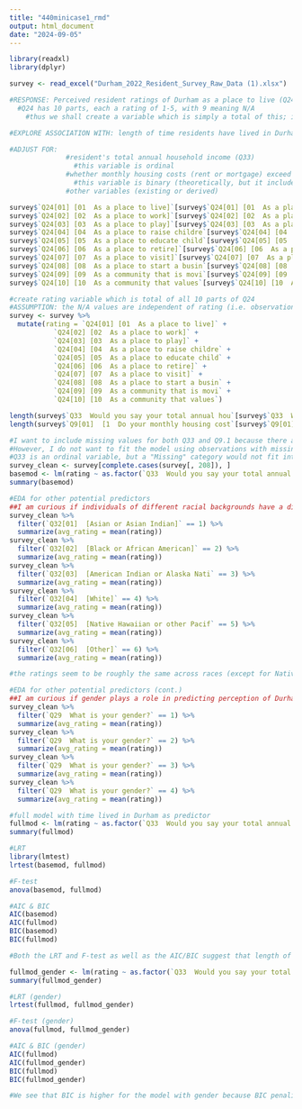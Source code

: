```yaml
---
title: "440minicase1_rmd"
output: html_document
date: "2024-09-05"
---
```


```r
library(readxl)
library(dplyr)
```

```r
survey <- read_excel("Durham_2022_Resident_Survey_Raw_Data (1).xlsx")
```

```r
#RESPONSE: Perceived resident ratings of Durham as a place to live (Q24)
  #Q24 has 10 parts, each a rating of 1-5, with 9 meaning N/A
    #thus we shall create a variable which is simply a total of this; if value of 9, change to zero; sum all values

#EXPLORE ASSOCIATION WITH: length of time residents have lived in Durham (Q27)

#ADJUST FOR:
              #resident's total annual household income (Q33)
                #this variable is ordinal
              #whether monthly housing costs (rent or mortgage) exceed 30% of the resident's monthly income (Q9.1)
                #this variable is binary (theoretically, but it includes a third value for N/A)
              #other variables (existing or derived)
```

```r
survey$`Q24[01] [01  As a place to live]`[survey$`Q24[01] [01  As a place to live]` == 9] <- 0
survey$`Q24[02] [02  As a place to work]`[survey$`Q24[02] [02  As a place to work]` == 9] <- 0
survey$`Q24[03] [03  As a place to play]`[survey$`Q24[03] [03  As a place to play]` == 9] <-0
survey$`Q24[04] [04  As a place to raise childre`[survey$`Q24[04] [04  As a place to raise childre` == 9] <- 0
survey$`Q24[05] [05  As a place to educate child`[survey$`Q24[05] [05  As a place to educate child` == 9] <- 0
survey$`Q24[06] [06  As a place to retire]`[survey$`Q24[06] [06  As a place to retire]` == 9] <- 0
survey$`Q24[07] [07  As a place to visit]`[survey$`Q24[07] [07  As a place to visit]` == 9] <- 0
survey$`Q24[08] [08  As a place to start a busin`[survey$`Q24[08] [08  As a place to start a busin` == 9] <- 0
survey$`Q24[09] [09  As a community that is movi`[survey$`Q24[09] [09  As a community that is movi` == 9] <- 0
survey$`Q24[10] [10  As a community that values`[survey$`Q24[10] [10  As a community that values` == 9] <- 0

#create rating variable which is total of all 10 parts of Q24
#ASSUMPTION: the N/A values are independent of rating (i.e. observations of people who would rate Durham as a bad place to live are equally as likely to contain N/A values as observations of people who would rate Durham as a good place to live)
survey <- survey %>%
  mutate(rating = `Q24[01] [01  As a place to live]` +
           `Q24[02] [02  As a place to work]` +
           `Q24[03] [03  As a place to play]` +
           `Q24[04] [04  As a place to raise childre` +
           `Q24[05] [05  As a place to educate child` +
           `Q24[06] [06  As a place to retire]` +
           `Q24[07] [07  As a place to visit]` +
           `Q24[08] [08  As a place to start a busin` +
           `Q24[09] [09  As a community that is movi` +
           `Q24[10] [10  As a community that values`)
```

```r
length(survey$`Q33  Would you say your total annual hou`[survey$`Q33  Would you say your total annual hou` == 9])
length(survey$`Q9[01]  [1  Do your monthly housing cost`[survey$`Q9[01]  [1  Do your monthly housing cost` == 9])
```

```r
#I want to include missing values for both Q33 and Q9.1 because there are a significant number of missing values for them both
#However, I do not want to fit the model using observations with missing data for time spent in Durham. The reason for this is because later I want to compare nested models, and to do so, the models must be fit to the same data
#Q33 is an ordinal variable, but a "Missing" category would not fit into the ranking structure, so I will simply treat Q33 as a non-ordinal categorical variable
survey_clean <- survey[complete.cases(survey[, 208]), ]
basemod <- lm(rating ~ as.factor(`Q33  Would you say your total annual hou`) + as.factor(`Q9[01]  [1  Do your monthly housing cost`), data = survey_clean)
summary(basemod)
```

```r
#EDA for other potential predictors
##I am curious if individuals of different racial backgrounds have a different perception of Durham
survey_clean %>%
  filter(`Q32[01]  [Asian or Asian Indian]` == 1) %>%
  summarize(avg_rating = mean(rating))
survey_clean %>%
  filter(`Q32[02]  [Black or African American]` == 2) %>%
  summarize(avg_rating = mean(rating))
survey_clean %>%
  filter(`Q32[03]  [American Indian or Alaska Nati` == 3) %>%
  summarize(avg_rating = mean(rating))
survey_clean %>%
  filter(`Q32[04]  [White]` == 4) %>%
  summarize(avg_rating = mean(rating))
survey_clean %>%
  filter(`Q32[05]  [Native Hawaiian or other Pacif` == 5) %>%
  summarize(avg_rating = mean(rating))
survey_clean %>%
  filter(`Q32[06]  [Other]` == 6) %>%
  summarize(avg_rating = mean(rating))
```

```r
#the ratings seem to be roughly the same across races (except for Native Hawaiian / Pacific Islander, but there is only one data point for that), so we will not include race as a predictor
```

```r
#EDA for other potential predictors (cont.)
##I am curious if gender plays a role in predicting perception of Durham
survey_clean %>%
  filter(`Q29  What is your gender?` == 1) %>%
  summarize(avg_rating = mean(rating))
survey_clean %>%
  filter(`Q29  What is your gender?` == 2) %>%
  summarize(avg_rating = mean(rating))
survey_clean %>%
  filter(`Q29  What is your gender?` == 3) %>%
  summarize(avg_rating = mean(rating))
survey_clean %>%
  filter(`Q29  What is your gender?` == 4) %>%
  summarize(avg_rating = mean(rating))
```

```r
#full model with time lived in Durham as predictor
fullmod <- lm(rating ~ as.factor(`Q33  Would you say your total annual hou`) + as.factor(`Q9[01]  [1  Do your monthly housing cost`) + `Q27  Approximately how many years have y`, data = survey_clean)
summary(fullmod)
```

```r
#LRT
library(lmtest)
lrtest(basemod, fullmod)
```

```r
#F-test
anova(basemod, fullmod)
```

```r
#AIC & BIC
AIC(basemod)
AIC(fullmod)
BIC(basemod)
BIC(fullmod)
```

```r
#Both the LRT and F-test as well as the AIC/BIC suggest that length of time lived in Durham is a significant predictor of rating
```

```r
fullmod_gender <- lm(rating ~ as.factor(`Q33  Would you say your total annual hou`) + as.factor(`Q9[01]  [1  Do your monthly housing cost`) + `Q27  Approximately how many years have y` + as.factor(`Q29  What is your gender?`), data = survey_clean)
summary(fullmod_gender)
```

```r
#LRT (gender)
lrtest(fullmod, fullmod_gender)
```

```r
#F-test (gender)
anova(fullmod, fullmod_gender)
```

```r
#AIC & BIC (gender)
AIC(fullmod)
AIC(fullmod_gender)
BIC(fullmod)
BIC(fullmod_gender)
```

```r
#We see that BIC is higher for the model with gender because BIC penalizes for the extra predictor, and the predictor itself doesn't add much predictive value
```

